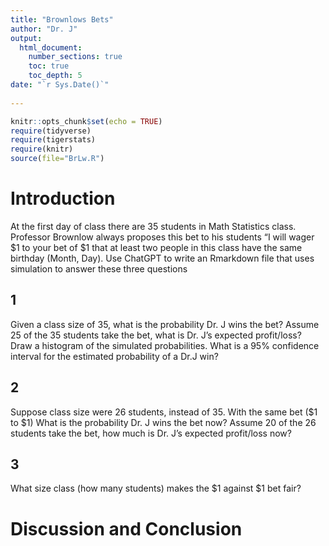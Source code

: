 ```yaml
---
title: "Brownlows Bets"
author: "Dr. J"
output: 
  html_document:
    number_sections: true
    toc: true
    toc_depth: 5
date: "`r Sys.Date()`"    
      
---
```

```r
knitr::opts_chunk$set(echo = TRUE)
require(tidyverse)
require(tigerstats)
require(knitr)
source(file="BrLw.R")
```


<!-- We recommend you use git branches -- create a separate branch for each major section i.e. Introduction, Methods, Results, Inferential Results, and Discussion and Conclusions - leave the YAML block untouched until the final merge where you put in your own name !-->

# Introduction

<!--In this section you explain what you are trying to show.  Where did the data come from?  What is the research or other question you are trying to answer?!-->

 At the first day of class there are 35 students in Math Statistics class.  Professor Brownlow always proposes this bet to his students "I will wager $1 to your bet of $1 that at least two people in this class have  the same birthday (Month, Day).  Use ChatGPT to write an Rmarkdown file that uses simulation to answer these three questions

## 1
Given a class size of 35, what is the probability Dr. J wins the bet?   Assume 25 of the 35 students take the bet, what is Dr. J's expected profit/loss? Draw a histogram of the simulated probabilities.  What is a 95% confidence interval for the estimated probability of a Dr.J win?

## 2
Suppose class size were 26 students, instead of 35. With the same bet ($1 to $1) What is the probability Dr. J wins the bet now?   Assume 20 of the 26 students take the bet, how much is Dr. J's expected profit/loss now?

## 3
What size class (how many students) makes the $1 against $1 bet fair?  



# Discussion and Conclusion

<!--Discussion and conclusion here.  If professor Brownlow is consistantly making or losing money how could he change his payout so that his profits center on zero?  Also discuss what size his class should be in order to have his current scheme balance at zero profit.!-->

